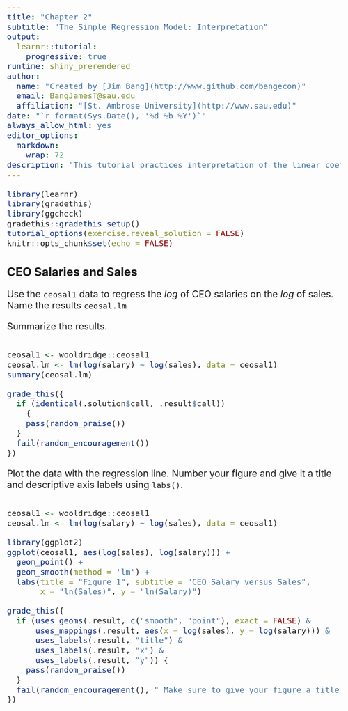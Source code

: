 ```yaml
---
title: "Chapter 2"
subtitle: "The Simple Regression Model: Interpretation"
output: 
  learnr::tutorial:
    progressive: true
runtime: shiny_prerendered
author: 
  name: "Created by [Jim Bang](http://www.github.com/bangecon)"
  email: BangJamesT@sau.edu
  affiliation: "[St. Ambrose University](http://www.sau.edu)"
date: "`r format(Sys.Date(), '%d %b %Y')`"
always_allow_html: yes
editor_options: 
  markdown: 
    wrap: 72
description: "This tutorial practices interpretation of the linear coefficients and the properties of the OLS estimator."
---
```


<style type="text/css">
h1{font-size: 24pt}
h2{font-size: 20pt}
h3{font-size: 18pt}
h4,h5,h6{font-size: 16pt}
body{font-size: 16pt}
</style>

```r
library(learnr)
library(gradethis)
library(ggcheck)
gradethis::gradethis_setup()
tutorial_options(exercise.reveal_solution = FALSE)
knitr::opts_chunk$set(echo = FALSE)
```

## CEO Salaries and Sales

Use the `ceosal1` data to regress the *log* of CEO salaries on the *log* of sales. Name the results `ceosal.lm`

Summarize the results.

```r

```

```r
ceosal1 <- wooldridge::ceosal1
ceosal.lm <- lm(log(salary) ~ log(sales), data = ceosal1)
summary(ceosal.lm)
```

```r
grade_this({
  if (identical(.solution$call, .result$call)) 
    {
    pass(random_praise())
  }
  fail(random_encouragement())
})
```

Plot the data with the regression line. Number your figure and give it a title and descriptive axis labels using `labs()`. 

```r

```

```r
ceosal1 <- wooldridge::ceosal1
ceosal.lm <- lm(log(salary) ~ log(sales), data = ceosal1)
```

```r
library(ggplot2)
ggplot(ceosal1, aes(log(sales), log(salary))) + 
  geom_point() + 
  geom_smooth(method = 'lm') + 
  labs(title = "Figure 1", subtitle = "CEO Salary versus Sales", 
       x = "ln(Sales)", y = "ln(Salary)") 
```

```r
grade_this({
  if (uses_geoms(.result, c("smooth", "point"), exact = FALSE) &  
      uses_mappings(.result, aes(x = log(sales), y = log(salary))) & 
      uses_labels(.result, "title") & 
      uses_labels(.result, "x") & 
      uses_labels(.result, "y")) {
    pass(random_praise())
  }
  fail(random_encouragement(), " Make sure to give your figure a title and label the axes.")
})
```
